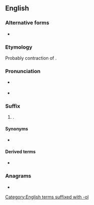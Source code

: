 {{also|Terol}}
==English==

===Alternative forms===
* {{alter|en|-terenol}}

===Etymology===
Probably contraction of {{m|en|arterenol}}.

===Pronunciation===
* {{a|RP}} {{IPA|en|/tə.ɹɒl/}}
* {{a|GA}} {{IPA|en|/təˌɹɔl/}}

===Suffix===
{{en-suffix}}

# {{lb|en|pharmaceutical drug}} {{ngd|Used to form names of [[phenethylamine]] [[derivative]]s used as [[bronchodilator]]s}}.

====Synonyms====
* {{l|en|-prenaline}}

====Derived terms====
{{suffixsee|en}}
* {{l|en|-buterol}}

===Anagrams===
* {{anagrams|en|a=elort|Toler}}

[[Category:English terms suffixed with -ol]]